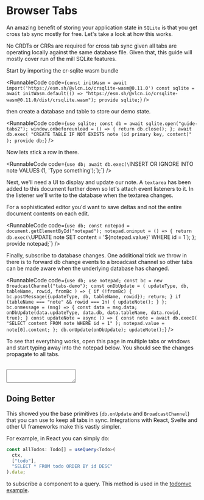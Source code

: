 
# Browser Tabs

An amazing benefit of storing your application state in `SQLite` is that you get cross tab sync mostly for free. Let's take a look at how this works.

<Callout type="info">
  No CRDTs or CRRs are required for cross tab sync given all tabs are operating
  locally against the same database file. Given that, this guide will mostly
  cover run of the mill SQLite features.
</Callout>

Start by importing the cr-sqlite wasm bundle

<RunnableCode
  code={`const initWasm = await import('https://esm.sh/@vlcn.io/crsqlite-wasm@0.11.0')
const sqlite = await initWasm.default(() => "https://esm.sh/@vlcn.io/crsqlite-wasm@0.11.0/dist/crsqlite.wasm");
provide sqlite;`}
/>

then create a database and table to store our demo state.

<RunnableCode
  code={`use sqlite;
const db = await sqlite.open("guide-tabs2");
window.onbeforeunload = () => {
  return db.close();
};
await db.exec(
  "CREATE TABLE IF NOT EXISTS note (id primary key, content)"
);
provide db;`}
/>

Now lets stick a row in there.

<RunnableCode
  code={`use db;
await db.exec(\`INSERT OR IGNORE INTO note VALUES (1, 'Type something');\`);`}
/>

Next, we'll need a UI to display and update our note. A `textarea` has been added to this document further down so let's attach event listeners to it. In the listener we'll write to the database when the textarea changes.

For a sophisticated editor you'd want to save deltas and not the entire document contents on each edit.

<RunnableCode
  code={`use db;
const notepad = document.getElementById("notepad");
notepad.oninput = () => {
  return db.exec(\`UPDATE note SET content = '\${notepad.value}' WHERE id = 1\`);
};
provide notepad;`}
/>

Finally, subscribe to database changes. One additional trick we throw in there is to forward db change events to a broadcast channel so other tabs can be made aware when the underlying database has changed.

<RunnableCode
  code={`use db;
use notepad;
const bc = new BroadcastChannel("tabs-demo");
const onDbUpdate = (
  updateType,
  db,
  tableName,
  rowid,
  fromBc
) => {
  if (!fromBc) {
    bc.postMessage({updateType, db, tableName, rowid});
    return;
  }
  if (tableName === "note" && rowid === 1n) {
    updateNote();
  }
};
bc.onmessage = (msg) => {
  const data = msg.data;
  onDbUpdate(data.updateType, data.db, data.tableName, data.rowid, true);
}
const updateNote = async () => {
  const note = await db.execO(
    "SELECT content FROM note WHERE id = 1"
  );
  notepad.value = note[0].content;
};
db.onUpdate(onDbUpdate);
updateNote();`}
/>

To see that everything works, open this page in multiple tabs or windows and start typing away into the notepad below. You should see the changes propagate to all tabs.

<br />
<textarea
  id="notepad"
  style={{ width: 400, height: 100, background: "#eee" }}
></textarea>

## Doing Better

This showed you the base primitives (`db.onUpdate` and `BroadcastChannel`) that you can use to keep all tabs in sync. Integrations with React, Svelte and other UI frameworks make this vastly simpler.

For example, in React you can simply do:

```ts
const allTodos: Todo[] = useQuery<Todo>(
  ctx,
  ["todo"],
  "SELECT * FROM todo ORDER BY id DESC"
).data;
```

to subscribe a component to a query. This method is used in the [todomvc example](https://github.com/vlcn-io/live-examples).
